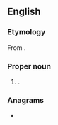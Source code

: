 ==English==

===Etymology===
From {{bor|en|he|דְּרוֹר||Dror, freedom, sparrow|tr=d'rór}}.

===Proper noun===
{{en-proper noun}}

# {{given name|en|male|from=Hebrew}}.

===Anagrams===
* {{anagrams|en|a=dorr|Dorr|RROD|dorr}}